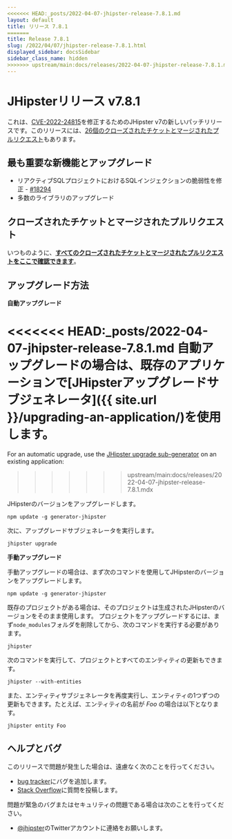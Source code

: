 ```yaml
---
<<<<<<< HEAD:_posts/2022-04-07-jhipster-release-7.8.1.md
layout: default
title: リリース 7.8.1
=======
title: Release 7.8.1
slug: /2022/04/07/jhipster-release-7.8.1.html
displayed_sidebar: docsSidebar
sidebar_class_name: hidden
>>>>>>> upstream/main:docs/releases/2022-04-07-jhipster-release-7.8.1.mdx
---
```


JHipsterリリース v7.8.1
==================

これは、[CVE-2022-24815](https://github.com/jhipster/generator-jhipster/security/advisories/GHSA-qjmq-8hjr-qcv6)を修正するためのJHipster v7の新しいパッチリリースです。このリリースには、[26個のクローズされたチケットとマージされたプルリクエスト](https://github.com/jhipster/generator-jhipster/issues?q=milestone%3A7.8.1+is%3Aclosed)もあります。


最も重要な新機能とアップグレード
--------------

- リアクティブSQLプロジェクトにおけるSQLインジェクションの脆弱性を修正 - [#18294](https://github.com/jhipster/generator-jhipster/pull/18294)
- 多数のライブラリのアップグレード

クローズされたチケットとマージされたプルリクエスト
------------
いつものように、__[すべてのクローズされたチケットとマージされたプルリクエストをここで確認できます](https://github.com/jhipster/generator-jhipster/issues?q=milestone%3A7.9.0+is%3Aclosed)__。

アップグレード方法
------------

**自動アップグレード**

<<<<<<< HEAD:_posts/2022-04-07-jhipster-release-7.8.1.md
自動アップグレードの場合は、既存のアプリケーションで[JHipsterアップグレードサブジェネレータ]({{ site.url }}/upgrading-an-application/)を使用します。
=======
For an automatic upgrade, use the [JHipster upgrade sub-generator](/upgrading-an-application/) on an existing application:
>>>>>>> upstream/main:docs/releases/2022-04-07-jhipster-release-7.8.1.mdx

JHipsterのバージョンをアップグレードします。

```
npm update -g generator-jhipster
```

次に、アップグレードサブジェネレータを実行します。

```
jhipster upgrade
```

**手動アップグレード**

手動アップグレードの場合は、まず次のコマンドを使用してJHipsterのバージョンをアップグレードします。

```
npm update -g generator-jhipster
```

既存のプロジェクトがある場合は、そのプロジェクトは生成されたJHipsterのバージョンをそのまま使用します。
プロジェクトをアップグレードするには、まず`node_modules`フォルダを削除してから、次のコマンドを実行する必要があります。

```
jhipster
```

次のコマンドを実行して、プロジェクトとすべてのエンティティの更新もできます。

```
jhipster --with-entities
```

また、エンティティサブジェネレータを再度実行し、エンティティの1つずつの更新もできます。たとえば、エンティティの名前が _Foo_ の場合は以下となります。

```
jhipster entity Foo
```


ヘルプとバグ
--------------

このリリースで問題が発生した場合は、遠慮なく次のことを行ってください。

- [bug tracker](https://github.com/jhipster/generator-jhipster/issues?state=open)にバグを追加します。
- [Stack Overflow](http://stackoverflow.com/tags/jhipster/info)に質問を投稿します。

問題が緊急のバグまたはセキュリティの問題である場合は次のことを行ってください。

- [@jhipster](https://twitter.com/jhipster)のTwitterアカウントに連絡をお願いします。
